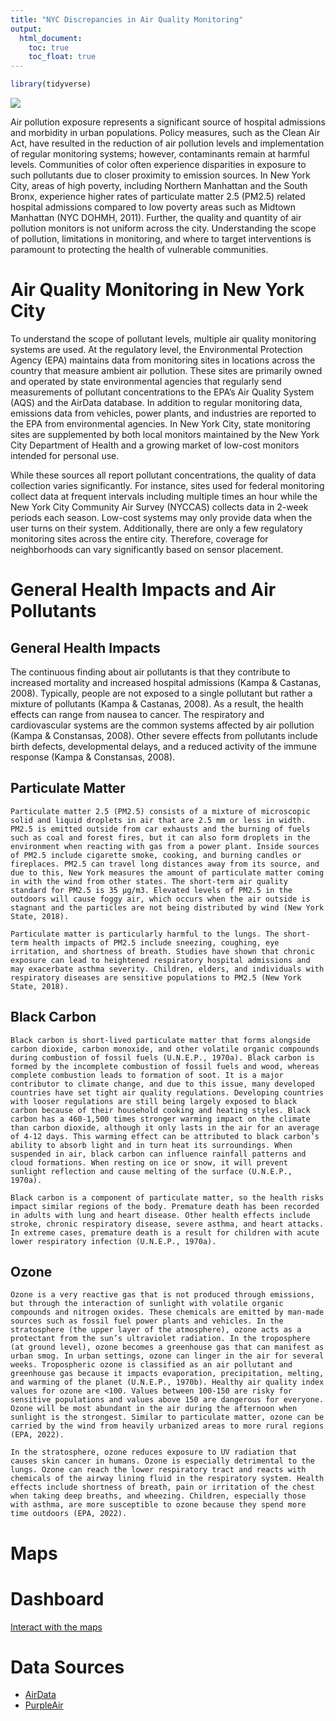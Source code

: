 ```yaml
---
title: "NYC Discrepancies in Air Quality Monitoring"
output: 
  html_document:
    toc: true
    toc_float: true
---
```


```r
library(tidyverse)
```
![](img1.jpeg)

Air pollution exposure represents a significant source of hospital admissions and morbidity in urban populations. Policy measures, such as the Clean Air Act, have resulted in the reduction of air pollution levels and implementation of regular monitoring systems; however, contaminants remain at harmful levels. Communities of color often experience disparities in exposure to such pollutants due to closer proximity to emission sources. In New York City, areas of high poverty, including Northern Manhattan and the South Bronx, experience higher rates of particulate matter 2.5 (PM2.5) related hospital admissions compared to low poverty areas such as Midtown Manhattan (NYC DOHMH, 2011). Further, the quality and quantity of air pollution monitors is not uniform across the city. Understanding the scope of pollution, limitations in monitoring, and where to target interventions is paramount to protecting the health of vulnerable communities. 


# Air Quality Monitoring in New York City

To understand the scope of pollutant levels, multiple air quality monitoring systems are used. At the regulatory level, the Environmental Protection Agency (EPA) maintains data from monitoring sites in locations across the country that measure ambient air pollution. These sites are primarily owned and operated by state environmental agencies that regularly send measurements of pollutant concentrations to the EPA’s Air Quality System (AQS) and the AirData database. In addition to regular monitoring data, emissions data from vehicles, power plants, and industries are reported to the EPA from environmental agencies. In New York City, state monitoring sites are supplemented by both local monitors maintained by the New York City Department of Health and a growing market of low-cost monitors intended for personal use.

While these sources all report pollutant concentrations, the quality of data collection varies significantly. For instance, sites used for federal monitoring collect data at frequent intervals including multiple times an hour while the New York City Community Air Survey (NYCCAS) collects data in 2-week periods each season. Low-cost systems may only provide data when the user turns on their system. Additionally, there are only a few regulatory monitoring sites across the entire city. Therefore, coverage for neighborhoods can vary significantly based on sensor placement.

# General Health Impacts and Air Pollutants {.tabset .tabset-fade }

## General Health Impacts
The continuous finding about air pollutants is that they contribute to increased mortality and increased hospital admissions (Kampa & Castanas, 2008). Typically, people are not exposed to a single pollutant but rather a mixture of pollutants (Kampa & Castanas, 2008). As a result, the health effects can range from nausea to cancer. The respiratory and cardiovascular systems are the common systems affected by air pollution (Kampa & Constansas, 2008). Other severe effects from pollutants include birth defects, developmental delays, and a reduced activity of the immune response (Kampa & Constansas, 2008). 	

## Particulate Matter 
	Particulate matter 2.5 (PM2.5) consists of a mixture of microscopic solid and liquid droplets in air that are 2.5 mm or less in width. PM2.5 is emitted outside from car exhausts and the burning of fuels such as coal and forest fires, but it can also form droplets in the environment when reacting with gas from a power plant. Inside sources of PM2.5 include cigarette smoke, cooking, and burning candles or fireplaces. PM2.5 can travel long distances away from its source, and due to this, New York measures the amount of particulate matter coming in with the wind from other states. The short-term air quality standard for PM2.5 is 35 µg/m3. Elevated levels of PM2.5 in the outdoors will cause foggy air, which occurs when the air outside is stagnant and the particles are not being distributed by wind (New York State, 2018). 
	
	Particulate matter is particularly harmful to the lungs. The short-term health impacts of PM2.5 include sneezing, coughing, eye irritation, and shortness of breath. Studies have shown that chronic exposure can lead to heightened respiratory hospital admissions and may exacerbate asthma severity. Children, elders, and individuals with respiratory diseases are sensitive populations to PM2.5 (New York State, 2018).
	
## Black Carbon 
	Black carbon is short-lived particulate matter that forms alongside carbon dioxide, carbon monoxide, and other volatile organic compounds during combustion of fossil fuels (U.N.E.P., 1970a). Black carbon is formed by the incomplete combustion of fossil fuels and wood, whereas complete combustion leads to formation of soot. It is a major contributor to climate change, and due to this issue, many developed countries have set tight air quality regulations. Developing countries with looser regulations are still being largely exposed to black carbon because of their household cooking and heating styles. Black carbon has a 460-1,500 times stronger warming impact on the climate than carbon dioxide, although it only lasts in the air for an average of 4-12 days. This warming effect can be attributed to black carbon’s ability to absorb light and in turn heat its surroundings. When suspended in air, black carbon can influence rainfall patterns and cloud formations. When resting on ice or snow, it will prevent sunlight reflection and cause melting of the surface (U.N.E.P., 1970a). 
	
	Black carbon is a component of particulate matter, so the health risks impact similar regions of the body. Premature death has been recorded in adults with lung and heart disease. Other health effects include stroke, chronic respiratory disease, severe asthma, and heart attacks. In extreme cases, premature death is a result for children with acute lower respiratory infection (U.N.E.P., 1970a). 
	
## Ozone 
	Ozone is a very reactive gas that is not produced through emissions, but through the interaction of sunlight with volatile organic compounds and nitrogen oxides. These chemicals are emitted by man-made sources such as fossil fuel power plants and vehicles. In the stratosphere (the upper layer of the atmosphere), ozone acts as a protectant from the sun’s ultraviolet radiation. In the troposphere (at ground level), ozone becomes a greenhouse gas that can manifest as urban smog. In urban settings, ozone can linger in the air for several weeks. Tropospheric ozone is classified as an air pollutant and greenhouse gas because it impacts evaporation, precipitation, melting, and warming of the planet (U.N.E.P., 1970b). Healthy air quality index values for ozone are <100. Values between 100-150 are risky for sensitive populations and values above 150 are dangerous for everyone. Ozone will be most abundant in the air during the afternoon when sunlight is the strongest. Similar to particulate matter, ozone can be carried by the wind from heavily urbanized areas to more rural regions (EPA, 2022). 
	
	In the stratosphere, ozone reduces exposure to UV radiation that causes skin cancer in humans. Ozone is especially detrimental to the lungs. Ozone can reach the lower respiratory tract and reacts with chemicals of the airway lining fluid in the respiratory system. Health effects include shortness of breath, pain or irritation of the chest when taking deep breaths, and wheezing. Children, especially those with asthma, are more susceptible to ozone because they spend more time outdoors (EPA, 2022). 


# Maps

# Dashboard
[Interact with the maps](dashboard.html)

# Data Sources
- [AirData](link.com)
- [PurpleAir](link.com)

